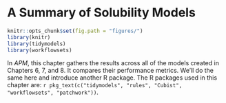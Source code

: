 # A Summary of Solubility Models


```r
knitr::opts_chunk$set(fig.path = "figures/")
library(knitr)
library(tidymodels)
library(workflowsets)
```

In _APM_, this chapter gathers the results across all of the models created in Chapters 6, 7, and 8. It compares their performance metrics. We'll do the same here and introduce another R package. The R packages used in this chapter are: `r pkg_text(c("tidymodels", "rules", "Cubist", "workflowsets", "patchwork"))`. 

